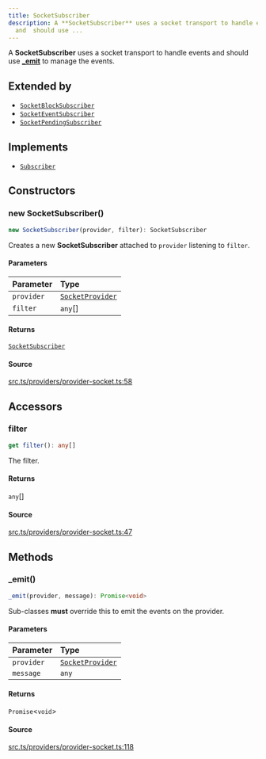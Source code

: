 ```yaml
---
title: SocketSubscriber
description: A **SocketSubscriber** uses a socket transport to handle events
  and  should use ...
---
```


A **SocketSubscriber** uses a socket transport to handle events and
 should use [**_emit**](/content/classes/SocketSubscriber.mdx#_emit)  to manage the events.

## Extended by

- [`SocketBlockSubscriber`](/content/classes/SocketBlockSubscriber.mdx)
- [`SocketEventSubscriber`](/content/classes/SocketEventSubscriber.mdx)
- [`SocketPendingSubscriber`](/content/classes/SocketPendingSubscriber.mdx)

## Implements

- [`Subscriber`](/content/interfaces/Subscriber.mdx)

## Constructors

### new SocketSubscriber()

```ts
new SocketSubscriber(provider, filter): SocketSubscriber
```

Creates a new **SocketSubscriber** attached to `provider` listening
 to `filter`.

#### Parameters

| Parameter | Type |
| :------ | :------ |
| `provider` | [`SocketProvider`](/content/classes/SocketProvider.mdx) |
| `filter` | `any`[] |

#### Returns

[`SocketSubscriber`](/content/classes/SocketSubscriber.mdx)

#### Source

[src.ts/providers/provider-socket.ts:58](https://github.com/dominant-strategies/quais-6.js/blob/3f482dd134064d41657ff7dc9ba8162f741c9c83/src.ts/providers/provider-socket.ts#L58)

## Accessors

### filter

```ts
get filter(): any[]
```

The filter.

#### Returns

`any`[]

#### Source

[src.ts/providers/provider-socket.ts:47](https://github.com/dominant-strategies/quais-6.js/blob/3f482dd134064d41657ff7dc9ba8162f741c9c83/src.ts/providers/provider-socket.ts#L47)

## Methods

### \_emit()

```ts
_emit(provider, message): Promise<void>
```

Sub-classes **must** override this to emit the events on the
 provider.

#### Parameters

| Parameter | Type |
| :------ | :------ |
| `provider` | [`SocketProvider`](/content/classes/SocketProvider.mdx) |
| `message` | `any` |

#### Returns

`Promise`\<`void`\>

#### Source

[src.ts/providers/provider-socket.ts:118](https://github.com/dominant-strategies/quais-6.js/blob/3f482dd134064d41657ff7dc9ba8162f741c9c83/src.ts/providers/provider-socket.ts#L118)
